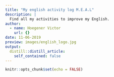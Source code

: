 ```yaml
---
title: "My english activity log M.E.A.L"
description: |
  Find all my activities to improve my English.
author:
  - name: Hoegener Victor
    url: {}
date: 11-06-2019
preview: images/english_logo.jpg
output:
  distill::distill_article:
    self_contained: false
---
```


```r
knitr::opts_chunk$set(echo = FALSE)
```




